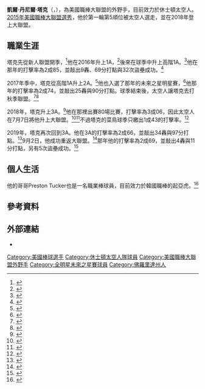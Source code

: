 {{Infobox baseball biography
| name        = 凱爾·塔克<br />Kyle Tucker
| image       = Kyle Tucker (48784910186) (cropped).jpg
| image_size  = 
| caption     = 2019年的塔克
| team        = 休士頓太空人
| number      = 30
| position    = [[外野手|外野手]]
| birth_date  = {{birth date and age|mf=yes|1997|1|17}}
| birth_place = {{USA}}[[佛羅里達州|佛羅里達州]][[坦帕|坦帕]]
| bats        = 左
| throws      = 右
| debutleague = 美國職棒大聯盟
| debutdate   = 7月7日
| debutyear   = 2018年
| debutteam   = 休士頓太空人
| statyear    = 2021年球季
| statleague  = 美國職棒大聯盟
| stat1label  = [[打擊率|打擊率]]
| stat1value  = .273
| stat2label  = [[全壘打|全壘打]]
| stat2value  = 42
| stat3label  = [[打點|打點]]
| stat3value  = 147
| teams =
* [[休士頓太空人|休士頓太空人]] ({{mlby|2018}}–)
|highlights=
* [[MLB最佳陣容|大聯盟年度第二隊]] (2021年)
* 美聯三壘安打王 (2020年)
}}
'''凱爾·丹尼爾·塔克'''（{{lang-en|Kyle Daniel Tucker}}，{{bd|1997年|1月17日|}}），為美國職棒大聯盟的外野手，目前效力於休士頓太空人。[[2015年美國職棒大聯盟選秀|2015年美國職棒大聯盟選秀]]，他於第一輪第5順位被太空人選走，並在2018年登上大聯盟。
==職業生涯==
塔克先從新人聯盟開季，<ref>{{cite web |url=http://www.milb.com/news/article.jsp?ymd=20150904&content_id=147455802&fext=.jsp&vkey=news_milb&sid=milb |title=Tucker helps Astros even Appy semifinals |publisher=MiLB.com |date=September 4, 2015 |accessdate=June 1, 2017 |archive-date=2016-09-16 |archive-url=https://web.archive.org/web/20160916053550/http://www.milb.com/news/article.jsp?ymd=20150904&content_id=147455802&fext=.jsp&vkey=news_milb&sid=milb |dead-url=no }}</ref>他在2016年升上1A，<ref>{{cite web |author=Steve Batterson |url=http://qctimes.com/sports/baseball/professional/minor/midwest-league/education-continues-for-astros-prospect-tucker-with-river-bandits/article_03ff42d3-06ad-56d3-ad3e-0e1dca8e2211.html |title=Education continues for Astros prospect Tucker with River Bandits | Midwest League Baseball |publisher=qctimes.com |date=May 26, 2016 |accessdate=June 1, 2017 |archive-date=2018-07-30 |archive-url=https://web.archive.org/web/20180730080444/https://qctimes.com/sports/baseball/professional/minor/midwest-league/education-continues-for-astros-prospect-tucker-with-river-bandits/article_03ff42d3-06ad-56d3-ad3e-0e1dca8e2211.html |dead-url=no }}</ref>後來在球季中升上高階1A。<ref>{{cite web |last=Kaplan |first=Jake |url=http://www.chron.com/sports/astros/article/Astros-promote-prospect-Kyle-Tucker-Lancaster-9148062.php |title=Astros promote top outfield prospect Kyle Tucker to Class A Lancaster - Houston Chronicle |publisher=Chron.com |date=August 17, 2016 |accessdate=June 1, 2017 |archive-date=2018-09-07 |archive-url=https://web.archive.org/web/20180907215254/https://www.chron.com/sports/astros/article/Astros-promote-prospect-Kyle-Tucker-Lancaster-9148062.php |dead-url=no }}</ref>他在那年的打擊率為2成85，並敲出9轟、69分打點與32次盜壘成功。<ref>{{cite web |url=http://www.milb.com/player/index.jsp?player_id=663656#/career/R/hitting/2016/ALL |title=Kyle Tucker Stats, Highlights, Bio | MiLB.com Stats | The Official Site of Minor League Baseball |publisher=Milb.com |date= |accessdate=June 1, 2017 |archive-date=2020-02-22 |archive-url=https://web.archive.org/web/20200222011751/http://www.milb.com/player/index.jsp?player_id=663656#/career/R/hitting/2016/ALL |dead-url=no }}</ref>

2017年季中，塔克從高階1A升上2A。<ref>{{cite web |last=McTaggart |first=Brian |url=http://m.mlb.com/news/article/233340688/kyle-tucker-promoted-to-corpus-christi/ |title=Kyle Tucker promoted to Corpus Christi | MLB.com |publisher=M.mlb.com |date=January 20, 2016 |accessdate=June 1, 2017 |archive-date=2017-10-25 |archive-url=https://web.archive.org/web/20171025073542/http://m.mlb.com/news/article/233340688/kyle-tucker-promoted-to-corpus-christi/ |dead-url=no }}</ref>他也入選了那年的未來之星明星賽，<ref>{{cite web |url=http://www.caller.com/story/sports/local/baseball/corpus-christi-hooks/2017/06/29/hooks-tucker-selected-all-star-futures-game/440177001/ |title=Hooks' Tucker selected for All-Star Futures Game |publisher=Caller.com |date=June 29, 2017 |accessdate=December 20, 2017 |archive-date=2021-09-04 |archive-url=https://web.archive.org/web/20210904163307/https://www.caller.com/story/sports/local/baseball/corpus-christi-hooks/2017/06/29/hooks-tucker-selected-all-star-futures-game/440177001/ }}</ref>他那年的打擊率為2成74，並敲出25轟與90分打點。球季結束後，太空人讓塔克去打秋季聯盟。<ref>{{cite web |last=Goodman |first=Kyra |url=https://www.mlb.com/news/astros-kyle-tucker-triples-in-fall-league-win/c-258498732 |title=Astros' Kyle Tucker triples in Fall League win |publisher=MLB.com |date=January 20, 2016 |accessdate=December 20, 2017 |archive-date=2018-07-30 |archive-url=https://web.archive.org/web/20180730050510/https://www.mlb.com/news/astros-kyle-tucker-triples-in-fall-league-win/c-258498732 |dead-url=no }}</ref><ref>{{cite web |last=Boor |first=William |url=https://www.mlb.com/news/astros-kyle-tucker-notches-three-hits-in-afl/c-261679110 |title=Astros' Kyle Tucker notches three hits in AFL |publisher=MLB.com |date=January 20, 2016 |accessdate=December 20, 2017 |archive-date=2018-07-30 |archive-url=https://web.archive.org/web/20180730050447/https://www.mlb.com/news/astros-kyle-tucker-notches-three-hits-in-afl/c-261679110 |dead-url=no }}</ref>

2018年，塔克升上3A。<ref>{{cite web |url=https://www.milb.com/pacific-coast/news/houston-astros-kyle-tucker-continues-hot-start-for-fresno-grizzlies/c-271158542 |title=Tucker continues hot start for Grizzlies |publisher=MiLB.com |date=April 6, 2018 |accessdate=July 7, 2018 |archive-date=2018-06-14 |archive-url=https://web.archive.org/web/20180614121915/https://www.milb.com/pacific-coast/news/houston-astros-kyle-tucker-continues-hot-start-for-fresno-grizzlies/c-271158542 |dead-url=no }}</ref>他在那裡出賽80場比賽，打擊率為3成06，因此太空人在7月7日將他升上大聯盟。<ref>{{cite web |last=Rome |first=Chandler |url=https://www.chron.com/sports/astros/article/Astros-promote-Kyle-Tucker-option-Jake-Marisnick-13056199.php |title=Astros promote Kyle Tucker; option Jake Marisnick to Triple-A Fresno - Houston Chronicle |publisher=Chron.com |date= |accessdate=July 7, 2018 |archive-date=2019-02-03 |archive-url=https://web.archive.org/web/20190203025025/https://www.chron.com/sports/astros/article/Astros-promote-Kyle-Tucker-option-Jake-Marisnick-13056199.php |dead-url=no }}</ref><ref>{{Cite web |url=http://www.espn.com/mlb/story/_/id/24027821/houston-astros-call-top-prospect-kyle-tucker |title=存档副本 |accessdate=2020-09-19 |archive-date=2019-07-29 |archive-url=https://web.archive.org/web/20190729082222/https://www.espn.com/mlb/story/_/id/24027821/houston-astros-call-top-prospect-kyle-tucker |dead-url=no }}</ref>不過塔克的菜鳥球季只繳出1成43的打擊率。<ref>{{cite web |last=Robertson |first=Dale |url=https://www.houstonchronicle.com/sports/astros/article/Kyle-Tucker-intent-on-being-big-part-of-2019-13455737.php |title=Kyle Tucker intent on being big part of 2019 Astros |publisher=HoustonChronicle.com |date=2018-12-10 |accessdate=2019-10-11 |archive-date=2019-02-17 |archive-url=https://web.archive.org/web/20190217084855/https://www.houstonchronicle.com/sports/astros/article/Kyle-Tucker-intent-on-being-big-part-of-2019-13455737.php |dead-url=no }}</ref>

2019年，塔克再次回到3A。他在3A的打擊率為2成66，並敲出34轟與97分打點。<ref>{{cite web|author=Hunter Atkins|url=https://www.chron.com/sports/astros/article/Astros-prospect-Kyle-Tucker-posts-30-30-season-14377182.php|title=Astros prospect Kyle Tucker posts 30-30 season|publisher=[[Houston_Chronicle|Houston Chronicle]]|date=August 25, 2019|accessdate=September 2, 2019|archive-date=2019-12-21|archive-url=https://web.archive.org/web/20191221100535/https://www.chron.com/sports/astros/article/Astros-prospect-Kyle-Tucker-posts-30-30-season-14377182.php|dead-url=no}}</ref>9月2日，他成功重返大聯盟。<ref>{{cite web|author=RotoWire Staff|url=https://www.cbssports.com/fantasy/baseball/news/astros-kyle-tucker-set-to-join-team-monday/|title=Astros' Kyle Tucker: Set to join team Monday|publisher=[[CBS_Sports|CBS Sports]]|date=September 2, 2019|accessdate=September 2, 2019|archive-date=2019-09-02|archive-url=https://web.archive.org/web/20190902131250/https://www.cbssports.com/fantasy/baseball/news/astros-kyle-tucker-set-to-join-team-monday/|dead-url=no}}</ref>那年他的打擊率為2成69，並敲出4轟與11分打點，另有5次盜壘成功。<ref>{{cite web |url=https://www.baseball-reference.com/players/t/tuckeky01.shtml |title=Kyle Tucker Stats |publisher=Baseball-Reference.com |date= |accessdate=2019-10-11 |archive-date=2019-10-09 |archive-url=https://web.archive.org/web/20191009054232/https://www.baseball-reference.com/players/t/tuckeky01.shtml |dead-url=no }}</ref>
==個人生活==
他的哥哥Preston Tucker也是一名職業棒球員，目前效力於韓國職棒的起亞虎。<ref name=usatoday>{{cite web|url=http://usatodayhss.com/2015/all-usa-watch-plants-kyle-tucker-following-his-brothers-career-arc|title=ALL-USA Watch: Plant’s Kyle Tucker following his brother’s career arc - USA Today High School Sports - USA Today High School Sports|work=USA Today High School Sports|accessdate=June 9, 2015|archive-date=2018-11-21|archive-url=https://web.archive.org/web/20181121094008/https://usatodayhss.com/2015/all-usa-watch-plants-kyle-tucker-following-his-brothers-career-arc|dead-url=no}}</ref>
==參考資料==
{{Reflist|2}}
==外部連結==
{{Commons category|Kyle Tucker}}
{{Baseballstats|mlb=663656|espn=34967|br=t/tuckeky01|fangraphs=18345}}
*{{Twitter|KTuck30|Kyle Tucker}}

{{休士頓太空人隊當前登錄名單}}
{{2021 All MLB Team}}

{{DEFAULTSORT:Tucker, Kyle}}
[[Category:美國棒球選手|Category:美國棒球選手]]
[[Category:休士頓太空人隊球員|Category:休士頓太空人隊球員]]
[[Category:美國職棒大聯盟外野手|Category:美國職棒大聯盟外野手]]
[[Category:全明星未來之星賽球員|Category:全明星未來之星賽球員]]
[[Category:佛羅里達州人|Category:佛羅里達州人]]